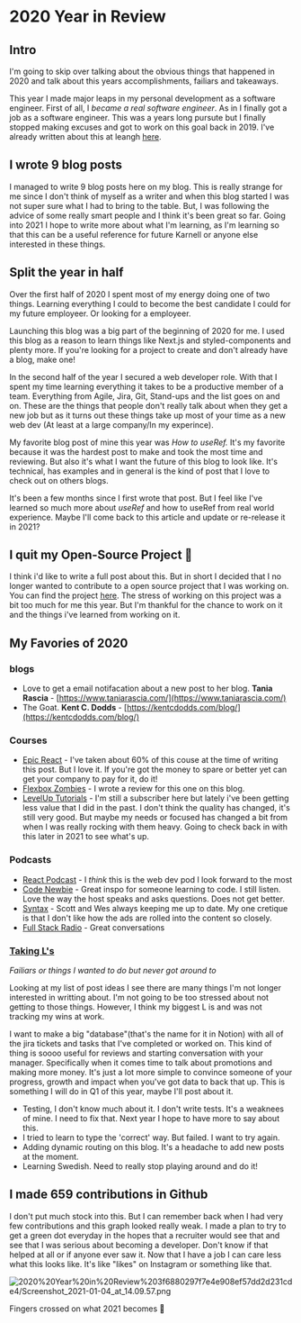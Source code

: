 # 2020 Year in Review

## Intro

I'm going to skip over talking about the obvious things that happened in 2020 and talk about this years accomplishments, failiars and takeaways.

This year I made major leaps in my personal development as a software engineer. First of all, I *became a real software engineer*. As in I finally got a job as a software engineer. This was a years long pursute but I finally stopped making excuses and got to work on this goal back in 2019. I've already written about this at leangh [here](https://karnellschultz.com/blog/howibecameadeveloper).

## I wrote 9 blog posts

I managed to write 9 blog posts here on my blog. This is really strange for me since I don't think of myself as a writer and when this blog started I was not super sure what I had to bring to the table. But, I was following the advice of some really smart people and I think it's been great so far. Going into 2021 I hope to write more about what I'm learning, as I'm learning so that this can be a useful reference for future Karnell or anyone else interested in these things.

## Split the year in half

Over the first half of 2020 I spent most of my energy doing one of two things. Learning everything I could to become the best candidate I could for my future employeer. Or looking for a employeer. 

Launching this blog was a big part of the beginning of 2020 for me. I used this blog as a reason to learn things like Next.js and styled-components and plenty more. If you're looking for a project to create and don't already have a blog, make one!

In the second half of the year I secured a web developer role. With that I spent my time learning everything it takes to be a productive member of a team. Everything from Agile, Jira, Git, Stand-ups and the list goes on and on. These are the things that people don't really talk about when they get a new job but as it turns out these things take up most of your time as a new web dev (At least at a large company/In my experince).

My favorite blog post of mine this year was *How to useRef.* It's my favorite because it was the hardest post to make and took the most time and reviewing. But also it's what I want the future of this blog to look like. It's technical, has examples and in general is the kind of post that I love to check out on others blogs.

It's been a few months since I first wrote that post. But I feel like I've learned so much more about *useRef* and how to useRef from real world experience. Maybe I'll come back to this article and update or re-release it in 2021?

## I quit my Open-Source Project 🧼

I think i'd like to write a full post about this. But in short I decided that I no longer wanted to contribute to a open source project that I was working on. You can find the project [here](http://titco.org/taft-data-collection-tool/). The stress of working on this project was a bit too much for me this year. But I'm thankful for the chance to work on it and the things i've learned from working on it.

## My Favories of 2020

### blogs

- Love to get a email notifacation about a new post to her blog. **Tania Rascia** - [https://www.taniarascia.com/](https://www.taniarascia.com/)
- The Goat. **Kent C. Dodds** - [https://kentcdodds.com/blog/](https://kentcdodds.com/blog/)

### Courses

- [Epic React](https://epicreact.dev) - I've taken about 60% of this couse at the time of writing this post. But I love it. If you're got the money to spare or better yet can get your company to pay for it, do it!
- [Flexbox Zombies](https://geddski.teachable.com/p/flexbox-zombies) - I wrote a review for this one on this blog.
- [LevelUp Tutorials](https://www.leveluptutorials.com/) - I'm still a subscriber here but lately i've been getting less value that I did in the past. I don't think the quality has changed, it's still very good. But maybe my needs or focused has changed a bit from when I was really rocking with them heavy. Going to check back in with this later in 2021 to see what's up.

### Podcasts

- [React Podcast](https://reactpodcast.simplecast.com/) - I *think* this is the web dev pod I look forward to the most
- [Code Newbie](https://www.codenewbie.org/) - Great inspo for someone learning to code. I still listen. Love the way the host speaks and asks questions. Does not get better.
- [Syntax](https://syntax.fm/) - Scott and Wes always keeping me up to date. My one cretique is that I don't like how the ads are rolled into the content so closely.
- [Full Stack Radio](https://fullstackradio.com/) - Great conversations

### [Taking L's](https://media.giphy.com/media/iyc06zP6Wu4YU/giphy.gif)

*Failiars or things I wanted to do but never got around to*

Looking at my list of post ideas I see there are many things I'm not longer interested in writting about. I'm not going to be too stressed about not getting to those things. However, I think my biggest L is and was not tracking my wins at work. 

I want to make a big "database"(that's the name for it in Notion) with all of the jira tickets and tasks that I've completed or worked on. This kind of thing is soooo useful for reviews and starting conversation with your manager. Specifically when it comes time to talk about promotions and making more money. It's just a lot more simple to convince someone of your progress, growth and impact when you've got data to back that up. This is something I will do in Q1 of this year, maybe I'll post about it. 

- Testing, I don't know much about it. I don't write tests. It's a weaknees of mine. I need to fix that. Next year I hope to have more to say about this.
- I tried to learn to type the 'correct' way. But failed. I want to try again.
- Adding dynamic routing on this blog. It's a headache to add new posts at the moment.
- Learning Swedish. Need to really stop playing around and do it!

## I made 659 contributions in Github

I don't put much stock into this. But I can remember back when I had very few contributions and this graph looked really weak. I made a plan to try to get a green dot everyday in the hopes that a recruiter would see that and see that I was serious about becoming a developer. Don't know if that helped at all or if anyone ever saw it. Now that I have a job I can care less what this looks like. It's like "likes" on Instagram or something like that. 

![2020%20Year%20in%20Review%203f6880297f7e4e908ef57dd2d231cde4/Screenshot_2021-01-04_at_14.09.57.png](2020%20Year%20in%20Review%203f6880297f7e4e908ef57dd2d231cde4/Screenshot_2021-01-04_at_14.09.57.png)

Fingers crossed on what 2021 becomes 🤞